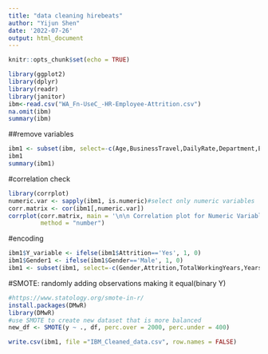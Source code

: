 ```yaml
---
title: "data cleaning hirebeats"
author: "Yijun Shen"
date: '2022-07-26'
output: html_document
---
```


```r
knitr::opts_chunk$set(echo = TRUE)
```


```r
library(ggplot2)
library(dplyr)
library(readr)
library(janitor)
ibm<-read.csv("WA_Fn-UseC_-HR-Employee-Attrition.csv")
na.omit(ibm)
summary(ibm)
```

##remove variables

```r
ibm1 <- subset(ibm, select=-c(Age,BusinessTravel,DailyRate,Department,EducationField,	EmployeeCount,EmployeeNumber,HourlyRate,JobInvolvement,MaritalStatus,Over18,OverTime,PerformanceRating,	RelationshipSatisfaction,StandardHours,StockOptionLevel,TrainingTimesLastYear,YearsAtCompany,YearsSinceLastPromotion,YearsWithCurrManager))
ibm1
summary(ibm1)
```
#correlation check
```r
library(corrplot)
numeric.var <- sapply(ibm1, is.numeric)#select only numeric variables
corr.matrix <- cor(ibm1[,numeric.var])
corrplot(corr.matrix, main = '\n\n Correlation plot for Numeric Variables',
         method = "number")
```

#encoding
```r
ibm1$Y_variable <- ifelse(ibm1$Attrition=='Yes', 1, 0)
ibm1$Gender1 <- ifelse(ibm1$Gender=='Male', 1, 0)
ibm1 <- subset(ibm1, select=-c(Gender,Attrition,TotalWorkingYears,YearsInCurrentRole,JobLevel))
```

#SMOTE: randomly adding observations making it equal(binary Y)
```r
#https://www.statology.org/smote-in-r/
install.packages(DMwR)
library(DMwR)
#use SMOTE to create new dataset that is more balanced
new_df <- SMOTE(y ~ ., df, perc.over = 2000, perc.under = 400)

write.csv(ibm1, file ="IBM_Cleaned_data.csv", row.names = FALSE)
```
